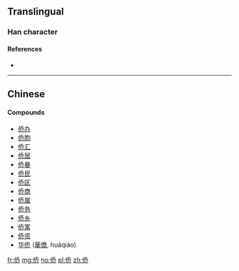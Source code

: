 {{also|僑}}
==Translingual==

===Han character===
{{Han char|rn=9|rad=人|as=06|sn=8|four=|canj=OHKL|ids=⿰亻乔}}

====References====
* {{Han ref|kx=0102.291|hdz=10149.060|uh=4FA8|ud=20392}}

----

==Chinese==
{{zh-see|僑}}

====Compounds====
* [[侨办]]
* [[侨胞]]
* [[侨汇]]
* [[侨居]]
* [[侨眷]]
* [[侨民]]
* [[侨区]]
* [[侨商]]
* [[侨属]]
* [[侨务]]
* [[侨乡]]
* [[侨寓]]
* [[侨资]]
* [[华侨]] ([[華僑]], huáqiáo)

[[fr:侨]]
[[mg:侨]]
[[no:侨]]
[[pl:侨]]
[[zh:侨]]